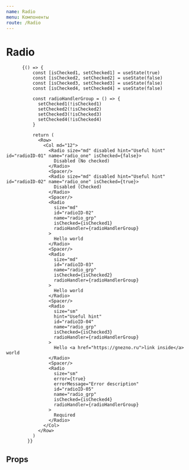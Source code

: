 ```yaml
---
name: Radio
menu: Компоненты
route: /Radio
---
```




# Radio

<Playground>

          {() => {
              const [isChecked1, setChecked1] = useState(true)
              const [isChecked2, setChecked2] = useState(false)
              const [isChecked3, setChecked3] = useState(false)
              const [isChecked4, setChecked4] = useState(false)

              const radioHandlerGroup = () => {
                setChecked1(!isChecked1)
                setChecked2(!isChecked2)
                setChecked3(!isChecked3)
                setChecked4(!isChecked4)
              }

              return (
                <Row>
                  <Col md="12">
                    <Radio size="md" disabled hint="Useful hint" id="radioID-01" name="radio_one" isChecked={false}>
                      Disabled (No checked)
                    </Radio>
                    <Spacer/>
                    <Radio size="md" disabled hint="Useful hint" id="radioID-02" name="radio_one" isChecked={true}>
                      Disabled (Checked)
                    </Radio>
                    <Spacer/>
                    <Radio
                      size="md"
                      id="radioID-02"
                      name="radio_grp"
                      isChecked={isChecked1}
                      radioHandler={radioHandlerGroup}
                    >
                      Hello world
                    </Radio>
                    <Spacer/>
                    <Radio
                      size="md"
                      id="radioID-03"
                      name="radio_grp"
                      isChecked={isChecked2}
                      radioHandler={radioHandlerGroup}
                    >
                      Hello world
                    </Radio>
                    <Spacer/>
                    <Radio
                      size="sm"
                      hint="Useful hint"
                      id="radioID-04"
                      name="radio_grp"
                      isChecked={isChecked3}
                      radioHandler={radioHandlerGroup}
                    >
                      Hello <a href="https://gnezno.ru">link inside</a> world
                    </Radio>
                    <Spacer/>
                    <Radio
                      size="sm"
                      error={true}
                      errorMessage="Error description"
                      id="radioID-05"
                      name="radio_grp"
                      isChecked={isChecked4}
                      radioHandler={radioHandlerGroup}
                    >
                      Required
                    </Radio>
                  </Col>
                </Row>
              )
            }}

</Playground>

## Props

<Props of={Radio} />
